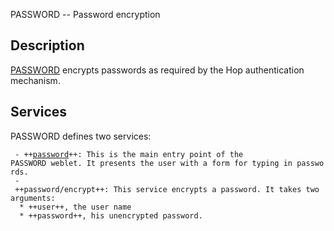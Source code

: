 <doc> PASSWORD -- Password encryption

== Description ==

[[password|PASSWORD]] encrypts passwords as required by the Hop authentication 
mechanism.

== Services ==

PASSWORD defines two services:

  - ++[[password]]++: This is the main entry point of the 
 PASSWORD weblet. It presents the user with a form for typing in passwords.
  - ++password/encrypt++: This service encrypts a password. It takes two
 arguments: 
   * ++user++, the user name
   * ++password++, his unencrypted password.

</doc>

